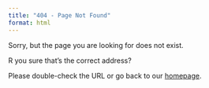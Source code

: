 ```yaml
---
title: "404 - Page Not Found"
format: html
---
```


Sorry, but the page you are looking for does not exist.

R you sure that's the correct address?

Please double-check the URL or go back to our [homepage](/).
